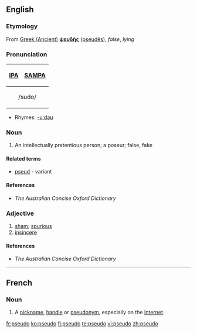 {{see|pseudo-}}
==English==

===Etymology===
From [[w:Ancient Greek language|Greek (Ancient)]]      <!-- Please note that this makes sense, so Greek (Modern) and Greek (Ancient) are listed both under 'G' --> '''[[ψευδής]]''' ([[pseudēs]]), ''false'', ''lying''

===Pronunciation===
{| border=1 cellpadding=5
! [[w:IPA|IPA]] !! [[w:SAMPA|SAMPA]]
|-
|colspan=2 align=center| /sudo/
|}
* Rhymes: [[Rhymes:English:-uːdəʊ|-uːdəʊ]]

===Noun===
{{en-noun}}

# An intellectually pretentious person; a poseur; false, fake

====Related terms====
* [[pseud]] - variant

====References====
* ''The Australian Concise Oxford Dictionary''

===Adjective===
{{en-adj|-}}

# [[sham]]; [[spurious]]
# [[insincere]]

====References====
* ''The Australian Concise Oxford Dictionary''

----

==French==

===Noun===
{{fr-noun|m}}

# A [[nickname]], [[handle]] or [[pseudonym]], especially on the [[Internet]].

[[fr:pseudo]]
[[ko:pseudo]]
[[fi:pseudo]]
[[te:pseudo]]
[[vi:pseudo]]
[[zh:pseudo]]